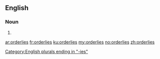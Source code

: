 ==English==

===Noun===
{{head|en|plural}}

# {{plural of|orderly|lang=en|nocat=1}}

[[Category:English plurals ending in "-ies"]]

[[ar:orderlies]]
[[fr:orderlies]]
[[ku:orderlies]]
[[my:orderlies]]
[[no:orderlies]]
[[zh:orderlies]]